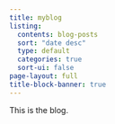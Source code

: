 ```yaml
---
title: myblog
listing:
  contents: blog-posts
  sort: "date desc"
  type: default
  categories: true
  sort-ui: false
page-layout: full
title-block-banner: true
---
```


This is the blog.